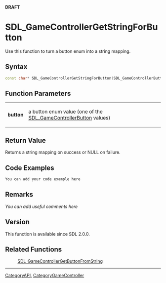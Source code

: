 <span color="red">'''DRAFT'''</span>


<!-- #*^*^*^*^*See http://wiki.libsdl.org/moin.cgi/SGFunctions for details on editing this page*^*^*^*^* -->


= SDL_GameControllerGetStringForButton =
Use this function to turn a button enum into a string mapping.




== Syntax ==
<syntaxhighlight lang='c++'>
const char* SDL_GameControllerGetStringForButton(SDL_GameControllerButton button)
</syntaxhighlight>

<!-- #Fill in the above syntax per the Style Guide, then delete this comment. -->


== Function Parameters ==
{|
|'''button'''
|a button enum value (one of the [[SDL_GameControllerButton]] values)
|}


== Return Value ==
Returns a string mapping on success or NULL on failure.


== Code Examples ==
<syntaxhighlight lang='c++'>
You can add your code example here
</syntaxhighlight>

<!-- #Leave this section as-is unless you have a code example to put in.  In that case, replace You can add your code example here with your code example following the Style Guide instructions.  Leave the rest of the markup alone and delete this comment. -->


== Remarks ==
''You can add useful comments here''

<!-- #Leave this section as-is unless you have a remark to put in.  In that case, replace ''You can add useful comments here'' with your remark(s) following the Style Guide instructions.  Leave the rest of the markup alone and delete this comment. -->

== Version ==
This function is available since SDL 2.0.0.

== Related Functions ==
:[[SDL_GameControllerGetButtonFromString]]

----
[[CategoryAPI]], [[CategoryGameController]]
<!-- #See the Style Guide for instructions on editing the footer. -->
